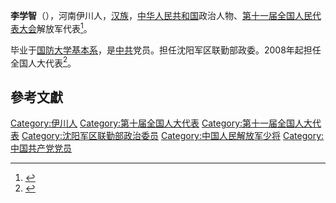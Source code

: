 '''李学智'''（{{bd|1948年||}}），河南伊川人，[[汉族|汉族]]，[[中华人民共和国|中华人民共和国]]政治人物、[[第十一届全国人民代表大会|第十一届全国人民代表大会]]解放军代表<ref>{{cite web|author=新华网|title=第十一届全国人大代表|url=http://news.xinhuanet.com/ziliao/2008-03/03/content_7708230.htm?node=36628|publisher=新华网|accessdate=2014-01-07|archive-date=2014-01-10|archive-url=https://web.archive.org/web/20140110211415/http://news.xinhuanet.com/ziliao/2008-03/03/content_7708230.htm?node=36628|dead-url=no}}</ref>。

毕业于[[国防大学基本系|国防大学基本系]]，是[[中共|中共]]党员。担任沈阳军区联勤部政委。2008年起担任全国人大代表<ref>{{cite news|title=全国人大代表信息-李学智|url= http://210.82.31.1:8084/delegate/viewDelegate.action?dbid=112830|accessdate=2013-04-05|newspaper=全国人大网|archive-url=https://web.archive.org/web/20140527220515/http://www.npc.gov.cn/delegate/viewDelegate.action?dbid=112830|archive-date=2014-05-27|dead-url=yes}}</ref>。

==參考文獻==
{{reflist}}

{{DEFAULTSORT:li xuezhi}}
[[Category:伊川人|Category:伊川人]]
[[Category:第十届全国人大代表|Category:第十届全国人大代表]]
[[Category:第十一届全国人大代表|Category:第十一届全国人大代表]]
[[Category:沈阳军区联勤部政治委员|Category:沈阳军区联勤部政治委员]]
[[Category:中国人民解放军少将|Category:中国人民解放军少将]]
[[Category:中国共产党党员|Category:中国共产党党员]]
{{China-mil-bio-stub}}